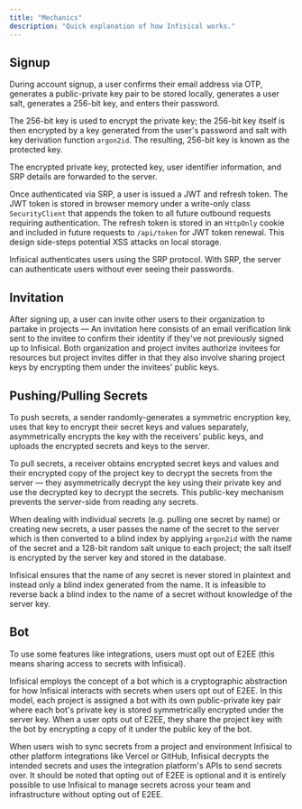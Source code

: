 ```yaml
---
title: "Mechanics"
description: "Quick explanation of how Infisical works."
---
```


## Signup

During account signup, a user confirms their email address via OTP, generates a public-private key pair to be stored locally, generates a user salt, generates a 256-bit key, and enters their password.

The 256-bit key is used to encrypt the private key; the 256-bit key itself is then encrypted by a key generated from the user's password and salt with key derivation function `argon2id`. The resulting, 256-bit key is known as the protected key.

The encrypted private key, protected key, user identifier information, and SRP details are forwarded to the server.

Once authenticated via SRP, a user is issued a JWT and refresh token. The JWT token is stored in browser memory under a write-only class `SecurityClient` that appends the token to all future outbound requests requiring authentication. The refresh token is stored in an `HttpOnly` cookie and included in future requests to `/api/token` for JWT token renewal. This design side-steps potential XSS attacks on local storage.

<Info>
  Infisical authenticates users using the SRP protocol. With SRP, the server can
  authenticate users without ever seeing their passwords.
</Info>

## Invitation

After signing up, a user can invite other users to their organization to partake in projects — An invitation here consists of an email verification link sent to the invitee to confirm their identity if they've not previously signed up to Infisical. Both organization and project invites authorize invitees for resources but project invites differ in that they also involve sharing project keys by encrypting them under the invitees' public keys.

## Pushing/Pulling Secrets

To push secrets, a sender randomly-generates a symmetric encryption key, uses that key to encrypt their secret keys and values separately, asymmetrically encrypts the key with the receivers’ public keys, and uploads the encrypted secrets and keys to the server.

To pull secrets, a receiver obtains encrypted secret keys and values and their encrypted copy of the project key to decrypt the secrets from the server — they asymmetrically decrypt the key using their private key and use the decrypted key to decrypt the secrets. This public-key mechanism prevents the server-side from reading any secrets.

When dealing with individual secrets (e.g. pulling one secret by name) or creating new secrets, a user passes the name of the secret to the server which is then converted to a blind index by applying `argon2id` with the name of the secret and a 128-bit random salt unique to each project; the salt itself is encrypted by the server key and stored in the database.

<Info>
  Infisical ensures that the name of any secret is never stored in plaintext and
  instead only a blind index generated from the name. It is infeasible to
  reverse back a blind index to the name of a secret without knowledge of the
  server key.
</Info>

## Bot

To use some features like integrations, users must opt out of E2EE (this means sharing access to secrets with Infisical).

Infisical employs the concept of a bot which is a cryptographic abstraction for how Infisical interacts with secrets when users opt out of E2EE. In this model, each project is assigned a bot with its own public-private key pair where each bot's private key is stored symmetrically encrypted under the server key. When a user opts out of E2EE, they share the project key with the bot by encrypting a copy of it under the public key of the bot.

When users wish to sync secrets from a project and environment Infisical to other platform integrations like Vercel or GitHub, Infisical decrypts the intended secrets and uses the integration platform's APIs to send secrets over. It should be noted that opting out of E2EE is optional and it is entirely possible to use Infisical to manage secrets across your team and infrastructure without opting out of E2EE.
